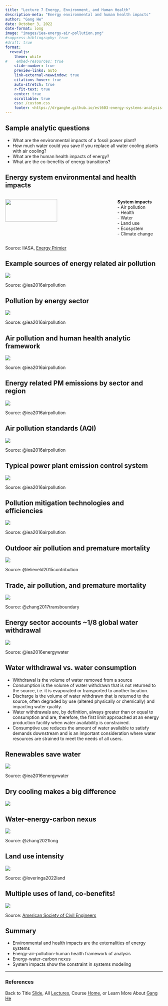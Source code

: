 ```yaml
---
title: "Lecture 7 Energy, Environment, and Human Health"
description-meta: "Energy environmental and human health impacts"
author: "Gang He"
date: October 3, 2022
date-format: long
image: "images/iea-energy-air-pollution.png"
#suppress-bibliography: true
#draft: true
format:
  revealjs:
    theme: white
#    embed-resources: true
    slide-number: true
    preview-links: auto
    link-external-newwindow: true
    citations-hover: true
    auto-stretch: true
    r-fit-text: true
    center: true
    scrollable: true
    css: /custom.css
    footer: <https://drganghe.github.io/est603-energy-systems-analysis-2022-fall/>
---
```


## Sample analytic questions

-   What are the environmental impacts of a fossil power plant?\
-   How much water could you save if you replace all water cooling plants with air cooling?\
-   What are the human health impacts of energy?\
-   What are the co-benefits of energy transitions?\


## Energy system environmental and health impacts

:::columns

::: {.column width="70%"}
![](images/energy-systems.png){fig-align="center" width=70%}
:::

::: {.column width="30%"}
**System impacts**\
- Air pollution\
- Health\
- Water\
- Land use\
- Ecosystem\
- Climate change
:::

:::

::: footer
Source: IIASA, [Energy Primier](https://previous.iiasa.ac.at/web/home/research/Flagship-Projects/Global-Energy-Assessment/GEA_Chapter1.pdf)
:::


## Example sources of energy related air pollution

![](images/energy-related-air-pollution.png){fig-align="center"}

::: footer
Source: @iea2016airpollution
:::


## Pollution by energy sector

![](images/iea-energy-air-pollution.png){fig-align="center"}

::: footer
Source: @iea2016airpollution
:::

## Air pollution and human health analytic framework

![](images/environmental-health-framework.png){fig-align="center"}

::: footer
Source: @iea2016airpollution
:::


## Energy related PM emissions by sector and region

![](images/pm-emissions-map.png){fig-align="center"}

::: footer
Source: @iea2016airpollution
:::

## Air pollution standards (AQI)

![](images/air-pollution-standards.png){fig-align="center"}

::: footer
Source: @iea2016airpollution
:::

## Typical power plant emission control system

![](images/power-plant-air-pollutions.png){fig-align="center"}

::: footer
Source: @iea2016airpollution
:::


## Pollution mitigation technologies and efficiencies

![](images/pollution-abatement-efficiency.png){fig-align="center"}

::: footer
Source: @iea2016airpollution
:::


## Outdoor air pollution and premature mortality

![](images/motality-map.png){fig-align="center"}

::: footer
Source: @lelieveld2015contribution
:::

## Trade, air pollution, and premature mortality

![](images/trade-emissions-motality.jpg){fig-align="center"}

::: footer
Source: @zhang2017transboundary
:::


## Energy sector accounts ~1/8 global water withdrawal

![](images/water-by-sector.png){fig-align="center"}

::: footer
Source: @iea2016energywater
:::


## Water withdrawal vs. water consumption{.smaller}

- Withdrawal is the volume of water removed from a source\
- Consumption is the volume of water withdrawn that is not returned to the source, i.e. it is evaporated or transported to another location.\ 
- Discharge is the volume of water withdrawn that is returned to the source, often degraded by use (altered physically or chemically) and impacting water quality.\ 
- Water withdrawals are, by definition, always greater than or equal to consumption and are, therefore, the first limit approached at an energy production facility when water availability is constrained.\ 
- Consumptive use reduces the amount of water available to satisfy demands downstream and is an important consideration where water resources are strained to meet the needs of all users.


## Renewables save water

![](images/water-by-generating-technology.png){fig-align="center"}

::: footer
Source: @iea2016energywater
:::


## Dry cooling makes a big difference

![](images/water-by-power-technology.png){fig-align="center"}


## Water-energy-carbon nexus

![](images/energy-water-carbon-nexus.png){fig-align="center"}

::: footer
Source: @zhang2021long
:::

## Land use intensity

![](images/land-ghg-intensity-by-technolog.png){fig-align="center"}

::: footer
Source: @loveringa2022land
:::

## Multiple uses of land, co-benefits!

![](images/california-solar-canal.jpeg){fig-align="center"}

::: footer
Source: [American Society of Civil Engineers](https://www.asce.org/publications-and-news/civil-engineering-source/civil-engineering-magazine/article/2022/03/solar-panels-over-california-canals-test-possible-joint-siting-benefits)
:::

## Summary

-   Environmental and health impacts are the externalities of energy systems\
-   Energy-air-pollution-human health framework of analysis\
-   Energy-water-carbon nexus\
-   System impacts show the constraint in systems modeling

---

### References

::: {#refs}
:::

::: footer
Back to Title [Slide](https://drganghe.github.io/est603-energy-systems-analysis-2022-fall/lectures/lecture7/#/title-slide), All [Lectures](https://drganghe.github.io/est603-energy-systems-analysis-2022-fall/lectures.html), Course [Home](https://drganghe.github.io/est603-energy-systems-analysis-2022-fall), or Learn More About [Gang He](https://drganghe.github.io)
:::
